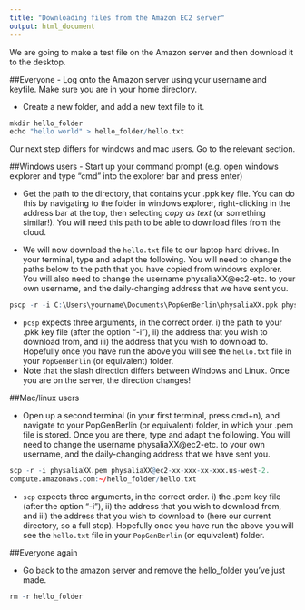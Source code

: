 ```yaml
---
title: "Downloading files from the Amazon EC2 server"
output: html_document
---
```


We are going to make a test file on the Amazon server and then download it to the desktop.

##Everyone
- Log onto the Amazon server using your username and keyfile. Make sure you are in your home directory.

- Create a new folder, and add a new text file to it.

```r
mkdir hello_folder
echo "hello world" > hello_folder/hello.txt
```


Our next step differs for windows and mac users. Go to the relevant section.


##Windows users
- Start up your command prompt (e.g. open windows explorer and type "cmd" into the explorer bar and press enter)

- Get the path to the directory, that contains your .ppk key file. You can do this by navigating to the folder in windows explorer, right-clicking in the address bar at the top, then selecting *copy as text* (or something similar!). You will need this path to be able to download files from the cloud.

- We will now download the `hello.txt` file to our laptop hard drives. In your terminal, type and adapt the following. You will need to change the paths below to the path that you have copied from windows explorer. You will also need to change the username physaliaXX@ec2-etc. to your own username, and the daily-changing address that we have sent you. 


```r
pscp -r -i C:\Users\yourname\Documents\PopGenBerlin\physaliaXX.ppk physaliaXX@ec2-XX-XXX-XX-XXX.us-west-2.compute.amazonaws.com:\hello_folder/hello.txt C:\users\yourname\Documents\PopGenBerlin
```

- `pcsp` expects three arguments, in the correct order. i) the path to your .pkk key file (after the option "-i"), ii) the address that you wish to download from, and iii) the address that you wish to download to. Hopefully once you have run the above you will see the `hello.txt` file in your `PopGenBerlin` (or equivalent) folder.
- Note that the slash direction differs between Windows and Linux. Once you are on the server, the direction changes!



##Mac/linux users

- Open up a second terminal (in your first terminal, press cmd+n), and navigate to your PopGenBerlin (or equivalent) folder, in which your .pem file is stored. Once you are there, type and adapt the following. You will need to change the username physaliaXX@ec2-etc. to your own username, and the daily-changing address that we have sent you. 

```R
scp -r -i physaliaXX.pem physaliaXX@ec2-xx-xxx-xx-xxx.us-west-2.
compute.amazonaws.com:~/hello_folder/hello.txt
```

- `scp` expects three arguments, in the correct order. i) the .pem key file (after the option "-i"), ii) the address that you wish to download from, and iii) the address that you wish to download to (here our current directory, so a full stop). Hopefully once you have run the above you will see the `hello.txt` file in your `PopGenBerlin` (or equivalent) folder.


##Everyone again

- Go back to the amazon server and remove the hello_folder you've just made.

```R
rm -r hello_folder
```
